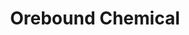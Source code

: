 ---
title: "Orebound Chemical"
meta_title: "Orebound Chemical craft"
description: "Craft de Orebound Chemical"
rank: "s"
draft: false
name: "Orebound Chemical"
recipe_img: "https://wiki.pokexgames.com/images/9/9b/Orebound_Chemical2.png"
level: 100
craft_time: 60
result: 1
value_npc: 1
ingredients:
  - name: "Pure Strong Grass"
    quantity: 40
    item_img: "https://wiki.pokexgames.com/images/6/63/Pure_Strong_Grass.png"
    value_npc: 1
  - name: "Stone Orb"
    quantity: 25
    item_img: "https://wiki.pokexgames.com/images/a/a1/StoneOrb.png"
    value_npc: 1
  - name: "Horn Drill"
    quantity: 10
    item_img: "https://wiki.pokexgames.com/images/d/d2/Horn_Drill.png"
    value_npc: 1
  - name: "Strange Rock"
    quantity: 8
    item_img: "https://wiki.pokexgames.com/images/3/3b/Strange_Rock.png"
    value_npc: 1
  - name: "Bone"
    quantity: 22
    item_img: "https://wiki.pokexgames.com/images/2/2c/Bone.png"
    value_npc: 1
---
